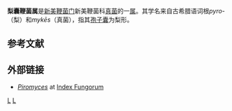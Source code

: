 {{Automatic Taxobox
| taxon = Piromyces
| authority = J.J.Gold, I.B.Heath & Bauchop (1988)<ref>{{cite journal |author=Gold JJ, Heath IB, Bauchop T. |year=1988 |title=Ultrastructural description of a new chytrid genus of caecum anaerobe, ''Caecomyces equi'' gen. nov., sp. nov., assigned to the Neocallimasticaceae |journal=BioSystems |volume=21 |issue=3–4 |pages=403–15 |url= |doi= 10.1016/0303-2647(88)90039-1|pmid= 3395694|pmc= }}</ref>
| subdivision_ranks = [[种|种]]
| subdivision =
* ''P. citronii''
* ''P. communis''
* ''P. dumbonicus''
* ''P. mae''
* ''P. minutus''
* ''P. polycephalus''
* ''P. rhizinflatus''
* ''P. spiralis''
}}

'''梨囊鞭菌属'''是[[新美鞭菌门|新美鞭菌门]]新美鞭菌科[[真菌|真菌]]的一[[属_(生物)|属]]。其学名来自古希腊语词根''pyro-''（梨）和''mykēs''（真菌），指其[[孢子囊|孢子囊]]为梨形。

==参考文献==
{{reflist}}

==外部链接==
*''[http://www.indexfungorum.org/Names/genusrecord.asp?RecordID=25332 Piromyces] {{Wayback|url=http://www.indexfungorum.org/Names/genusrecord.asp?RecordID=25332 |date=20131004215125 }}'' at [[Index_Fungorum|Index Fungorum]]

{{taxonbar}}
[[Category:_1988年描述的分类群|L]]
[[Category:真菌|L]]

{{Fungus-stub}}